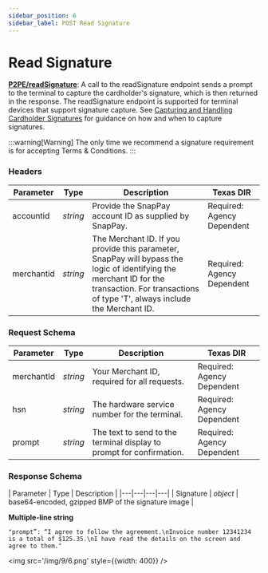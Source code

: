 ```yaml
---
sidebar_position: 6
sidebar_label: POST Read Signature
---
```


# Read Signature


**[<ApiBadge class='small' type="post" /> P2PE/readSignature](https://developer.fiserv.com/product/SnapPay/api/?type=post&path=/P2PE/readSignature&branch=main&version=3.0.1)**: A call to the readSignature endpoint sends a prompt to the terminal to capture the cardholder's signature, which is then returned in the response. The readSignature endpoint is supported for terminal devices that support signature capture. See [Capturing and Handling Cardholder Signatures](https://developer.fiserv.com/product/CardPointe/docs/?path=docs/documentation/CardPointeIntegratedTerminalDeveloperGuides.md&branch=develop#capturing-and-handling-cardholder-signatures) for guidance on how and when to capture signatures.

:::warning[Warning]
The only time we recommend a signature requirement is for accepting Terms & Conditions.
:::

### Headers

| Parameter | Type | Description | Texas DIR |
|---|---|---|---|
| accountid | *string* | Provide the SnapPay account ID as supplied by SnapPay. | Required: Agency Dependent |
| merchantid | *string* | The Merchant ID. If you provide this parameter, SnapPay will bypass the logic of identifying the merchant ID for the transaction. For transactions of type 'T', always include the Merchant ID. | Required: Agency Dependent |

### Request Schema

| Parameter | Type | Description | Texas DIR |
|---|---|---|---|
| merchantId | *string* | Your Merchant ID, required for all requests. | Required: Agency Dependent |
| hsn | *string* | The hardware service number for the terminal. | Required: Agency Dependent |
| prompt | *string* | The text to send to the terminal display to prompt for confirmation. | Required: Agency Dependent |

### Response Schema

| Parameter | Type | Description |
|---|---|---|---|
| Signature | *object* | base64-encoded, gzipped BMP of the signature image |

**Multiple-line string**
``` 
"prompt”: “I agree to follow the agreement.\nInvoice number 12341234 is a total of $125.35.\nI have read the details on the screen and agree to them." 
```
<img src='/img/9/6.png' style={{width: 400}} />